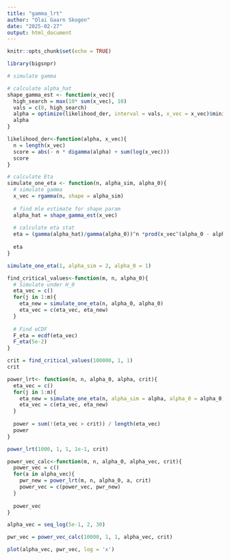 ```yaml
---
title: "gamma_lrt"
author: "Olai Gaarn Skogen"
date: "2025-02-27"
output: html_document
---
```


```r
knitr::opts_chunk$set(echo = TRUE)
```

```r
library(bigsnpr)
```

```r
# simulate gamma

# calculate alpha_hat
shape_gamma_est <- function(x_vec){
  high_search = max(10* sum(x_vec), 10)
  vals = c(0, high_search)
  alpha = optimize(likelihood_der, interval = vals, x_vec = x_vec)$minimum
  alpha
}

likelihood_der<-function(alpha, x_vec){
  n = length(x_vec)
  score = abs(- n * digamma(alpha) + sum(log(x_vec)))
  score
}

# calculate Eta
simulate_one_eta <- function(n, alpha_sim, alpha_0){
  # simulate gamma
  x_vec = rgamma(n, shape = alpha_sim)
  
  # find mle estimate for shape param
  alpha_hat = shape_gamma_est(x_vec)
  
  # calculate eta stat
  eta = (gamma(alpha_hat)/gamma(alpha_0))^n *prod(x_vec^(alpha_0 - alpha_hat))
  
  eta
}
```

```r
simulate_one_eta(1, alpha_sim = 2, alpha_0 = 1)
```

```r
find_critical_values<-function(m, n, alpha_0){
  # Simulate under H_0
  eta_vec = c()
  for(j in 1:m){
    eta_new = simulate_one_eta(n, alpha_0, alpha_0)
    eta_vec = c(eta_vec, eta_new)
  }
  
  # Find eCDF
  F_eta = ecdf(eta_vec)
  F_eta(5e-2)
}

crit = find_critical_values(100000, 1, 1)
crit
```

```r
power_lrt<- function(m, n, alpha_0, alpha, crit){
  eta_vec = c()
  for(j in 1:m){
    eta_new = simulate_one_eta(n, alpha_sim = alpha, alpha_0 = alpha_0)
    eta_vec = c(eta_vec, eta_new)
  }
  
  power = sum(!(eta_vec > crit)) / length(eta_vec)
  power
}

power_lrt(1000, 1, 1, 1e-1, crit)
```

```r
power_vec_calc<-function(m, n, alpha_0, alpha_vec, crit){
  power_vec = c()
  for(a in alpha_vec){
    pwr_new = power_lrt(m, n, alpha_0, a, crit)
    power_vec = c(power_vec, pwr_new)
  }
  
  power_vec
}
```

```r
alpha_vec = seq_log(5e-1, 2, 30)

pwr_vec = power_vec_calc(10000, 1, 1, alpha_vec, crit)

plot(alpha_vec, pwr_vec, log = 'x')
```






